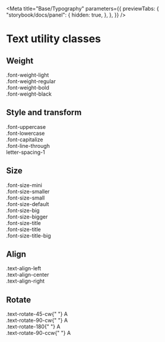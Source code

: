 
<Meta
    title="Base/Typography"
    parameters={{
        previewTabs: {
            "storybook/docs/panel": {
                hidden: true,
            },
        },
    }}
/>

# Text utility classes

## Weight

<div className="font-weight-light">.font-weight-light</div>

<div className="font-weight-regular">.font-weight-regular</div>

<div className="font-weight-bold">.font-weight-bold</div>

<div className="font-weight-black">.font-weight-black</div>

## Style and transform

<div className="font-uppercase">.font-uppercase</div>

<div className="font-lowercase">.font-lowercase</div>

<div className="font-capitalize">.font-capitalize</div>

<div className="font-line-through">.font-line-through</div>

<div className="letter-spacing-1">letter-spacing-1</div>

## Size

<div className="font-size-mini">.font-size-mini</div>

<div className="font-size-smaller">.font-size-smaller</div>

<div className="font-size-small">.font-size-small</div>

<div className="font-size-default">.font-size-default</div>

<div className="font-size-big">.font-size-big</div>

<div className="font-size-bigger">.font-size-bigger</div>

<div className="font-size-title">.font-size-title</div>

<div className="font-size-title">.font-size-title</div>

<div className="font-size-title-big">.font-size-title-big</div>

## Align

<div className="text-align-left">.text-align-left</div>

<div className="text-align-center">.text-align-center</div>

<div className="text-align-right">.text-align-right</div>

## Rotate

<div>
    .text-rotate-45-cw{" "}
    <span className="text-rotate-45-cw font-weight-black">A</span>
</div>

<div>
    .text-rotate-90-cw{" "}
    <span className="text-rotate-90-cw font-weight-black">A</span>
</div>

<div>
    .text-rotate-180{" "}
    <span className="text-rotate-180 font-weight-black">A</span>
</div>

<div>
    .text-rotate-90-ccw{" "}
    <span className="text-rotate-90-ccw font-weight-black">A</span>
</div>
